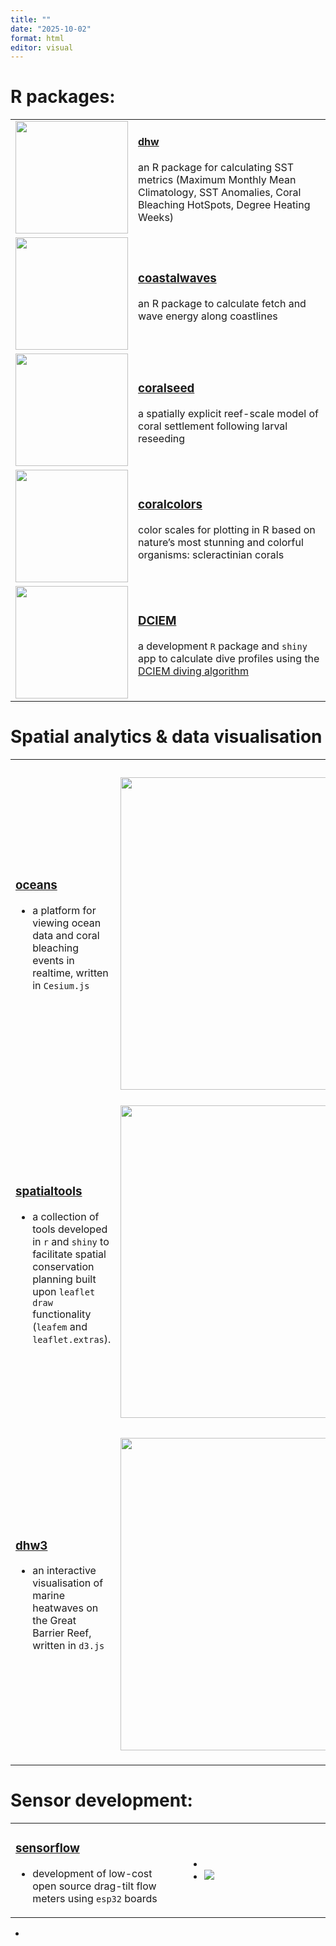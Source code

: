 ```yaml
---
title: ""
date: "2025-10-02"
format: html
editor: visual
---
```


# R packages:

+--------------------------------------------------------------------------------------+--------------------------------------------------------------------------------------------------------------------------------------------------------------------------------------+
| ![](https://marine-ecologist.github.io/dhw/reference/figures/logo2.png){width="180"} | #### [dhw](https://marine-ecologist.github.io/dhw/)                                                                                                                                  |
|                                                                                      |                                                                                                                                                                                      |
|                                                                                      | an R package for calculating SST metrics (Maximum Monthly Mean Climatology, SST Anomalies, Coral Bleaching HotSpots, Degree Heating Weeks)                                           |
+--------------------------------------------------------------------------------------+--------------------------------------------------------------------------------------------------------------------------------------------------------------------------------------+
| ![](images/clipboard-4076125666.png){width="180"}                                    | ### [coastalwaves](https://github.com/marine-ecologist/coastalwaves/)                                                                                                                |
|                                                                                      |                                                                                                                                                                                      |
|                                                                                      | an R package to calculate fetch and wave energy along coastlines                                                                                                                     |
+--------------------------------------------------------------------------------------+--------------------------------------------------------------------------------------------------------------------------------------------------------------------------------------+
| ![](images/clipboard-1939293143.png){width="180"}                                    | ### [coralseed](https://marine-ecologist.github.io/coralseed/)                                                                                                                       |
|                                                                                      |                                                                                                                                                                                      |
|                                                                                      | a spatially explicit reef-scale model of coral settlement following larval reseeding                                                                                                 |
+--------------------------------------------------------------------------------------+--------------------------------------------------------------------------------------------------------------------------------------------------------------------------------------+
| ![](images/clipboard-3941876762.png){width="180"}                                    | ### [coralcolors](http://github.com/marine-ecologist/coralcolors)                                                                                                                    |
|                                                                                      |                                                                                                                                                                                      |
|                                                                                      | color scales for plotting in R based on nature’s most stunning and colorful organisms: scleractinian corals                                                                          |
+--------------------------------------------------------------------------------------+--------------------------------------------------------------------------------------------------------------------------------------------------------------------------------------+
| ![](https://marine-ecologist.github.io/DCIEM/images/dciemhex.png){width="180"}       | ### [DCIEM](https://marine-ecologist.github.io/DCIEM/)                                                                                                                               |
|                                                                                      |                                                                                                                                                                                      |
|                                                                                      | a development `R` package and `shiny` app to calculate dive profiles using the [DCIEM diving algorithm](https://www.divegearexpress.com/amfile/file/download/file/143/product/8927/) |
+--------------------------------------------------------------------------------------+--------------------------------------------------------------------------------------------------------------------------------------------------------------------------------------+

# Spatial analytics & data visualisation

+-----------------------------------------------------------------------------------------------------------------------------------------------------------------------------+------------------------------------------------------------------------------------------+
|                                                                                                                                                                             |                                                                                          |
+=============================================================================================================================================================================+==========================================================================================+
| ### [oceans](https://marine-ecologist.github.io/oceans/index.html)                                                                                                          | ### ![](images/clipboard-3588440248.png){width="500"}                                    |
|                                                                                                                                                                             |                                                                                          |
| -   a platform for viewing ocean data and coral bleaching events in realtime, written in `Cesium.js`                                                                        |                                                                                          |
+-----------------------------------------------------------------------------------------------------------------------------------------------------------------------------+------------------------------------------------------------------------------------------+
| ### [spatialtools](https://marine-ecologist.github.io/spatialtools/)                                                                                                        | ![](https://marine-ecologist.github.io/spatialtools/images/classify-01.gif){width="500"} |
|                                                                                                                                                                             |                                                                                          |
| -   a collection of tools developed in `r` and `shiny` to facilitate spatial conservation planning built upon `leaflet draw` functionality (`leafem` and `leaflet.extras`). |                                                                                          |
+-----------------------------------------------------------------------------------------------------------------------------------------------------------------------------+------------------------------------------------------------------------------------------+
| ### [dhw3](http://marine-ecologist.github.io/dhw3/)                                                                                                                         | ### ![](images/clipboard-1150031001.png){width="500"}                                    |
|                                                                                                                                                                             |                                                                                          |
| -   an interactive visualisation of marine heatwaves on the Great Barrier Reef, written in `d3.js`                                                                          |                                                                                          |
+-----------------------------------------------------------------------------------------------------------------------------------------------------------------------------+------------------------------------------------------------------------------------------+

# Sensor development:

+------------------------------------------------------------------------------------+----------------------------------------------------------------------+
|                                                                                    |                                                                      |
+====================================================================================+======================================================================+
| ### [sensorflow](https://github.com/marine-ecologist/sensorflow)                   | -                                                                    |
|                                                                                    | -   ![](images/348447254-833a05e3-8168-440a-9594-928a44c8534e-2.gif) |
| -   development of low-cost open source drag-tilt flow meters using `esp32` boards |                                                                      |
+------------------------------------------------------------------------------------+----------------------------------------------------------------------+

-   
